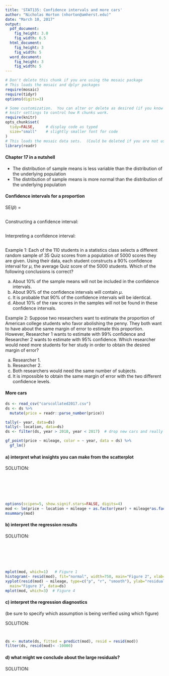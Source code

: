 ```yaml
---
title: 'STAT135: Confidence intervals and more cars'
author: "Nicholas Horton (nhorton@amherst.edu)"
date: "March 10, 2017"
output:
  pdf_document:
    fig_height: 3.0
    fig_width: 6.5
  html_document:
    fig_height: 3
    fig_width: 5
  word_document:
    fig_height: 3
    fig_width: 5
---
```



```r
# Don't delete this chunk if you are using the mosaic package
# This loads the mosaic and dplyr packages
require(mosaic)
require(tidyr)
options(digits=3)
```

```r
# Some customization.  You can alter or delete as desired (if you know what you are doing).
# knitr settings to control how R chunks work.
require(knitr)
opts_chunk$set(
  tidy=FALSE,     # display code as typed
  size="small"    # slightly smaller font for code
)
# This loads the mosaic data sets.  (Could be deleted if you are not using them.)
library(readr)
```

#### Chapter 17 in a nutshell
- The distribution of sample means is less variable than the distribution of the underlying population
- The distribution of sample means is more normal than the distribution of the underlying population

#### Confidence intervals for a proportion

SE($\hat{p}$) = 

```

```

Constructing a confidence interval:

```

```

Interpreting a confidence interval:

```

```

Example 1: Each of the 110 students in a statistics class selects a different random sample of 35 Quiz scores from a population of 5000 scores they are given. Using their data, each student constructs a 90% confidence interval for $\mu$, the average Quiz score of the 5000 students. Which of the following conclusions is correct?

a) About 10% of the sample means will not be included in the confidence intervals. 
b) About 90% of the confidence intervals will contain $\mu$.
c) It is probable that 90% of the confidence intervals will be identical. 
d) About 10% of the raw scores in the samples will not be found in these confidence intervals. 

Example 2: Suppose two researchers want to estimate the proportion of American college students who favor abolishing the penny. They both want to have about the same margin of error to estimate this proportion. However, Researcher 1 wants to estimate with 99% confidence and Researcher 2 wants to estimate with 95% confidence. Which researcher would need more students for her study in order to obtain the desired margin of error?

a) Researcher 1. 
b) Researcher 2. 
c) Both researchers would need the same number of subjects. 
d) It is impossible to obtain the same margin of error with the two different confidence levels. 
 

#### More cars

```r
ds <- read_csv("carscollated2017.csv")
ds <- ds %>%
  mutate(price = readr::parse_number(price))

```

```r
tally(~ year, data=ds)
tally(~ location, data=ds)
ds <- filter(ds, year > 2010, year < 2017)  # drop new cars and really old cars
```

```r
gf_point(price ~ mileage, color = ~ year, data = ds) %>%
  gf_lm()
```

#### a) interpret what insights you can make from the scatterplot

SOLUTION:

```






```

```r
options(scipen=5, show.signif.stars=FALSE, digits=4)
mod <- lm(price ~ location + mileage + as.factor(year) + mileage*as.factor(year), data=ds)
msummary(mod)
```

#### b) interpret the regression results

SOLUTION:

```






```

```r
mplot(mod, which=1)   # Figure 1
histogram(~ resid(mod), fit="normal", width=750, main="Figure 2", xlab="residuals from the model")
xyplot(resid(mod) ~ mileage, type=c("p", "r", "smooth"), ylab="residuals from the model", 
  main="Figure 3", data=ds)
mplot(mod, which=3)  # Figure 4
```

#### c) interpret the regression diagnostics 
(be sure to specify which assumption is being verified using which figure)

SOLUTION:

```


```
\newpage
```r
ds <- mutate(ds, fitted = predict(mod), resid = resid(mod))
filter(ds, resid(mod)< -10000)
```

#### d) what might we conclude about the large residuals?

SOLUTION:
```

```
